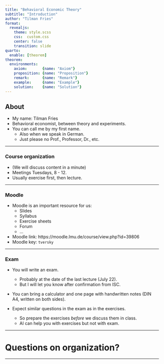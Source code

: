 ```yaml
---
title: "Behavioral Economic Theory"
subtitle: "Introduction"
author: "Tilman Fries"
format:
  revealjs:
    theme: style.scss
    css:  custom.css
    center: false
    transition: slide
quarto:
  enable: [theorem]
theorem:
  environments:
    axiom:       {name: "Axiom"}
    proposition: {name: "Proposition"}
    remark:      {name: "Remark"}
    example:     {name: "Example"}
    solution:    {name: "Solution"}
---
```


## About 

::: {.no-bullets}

- My name: Tilman Fries 
- Behavioral economist, between theory and experiments. 
- You can call me by my first name.
    - Also when we speak in German.
    - Just please no Prof., Professor, Dr., etc. 
:::

---

### Course organization 

::: {.no-bullets .incremental}

- (We will discuss content in a minute)
- Meetings Tuesdays, 8 - 12. 
- Usually exercise first, then lecture. 

:::

--- 

### Moodle

::: {.no-bullets .incremental}

- Moodle is an important resource for us:
    - Slides
    - Syllabus
    - Exercise sheets
    - Forum 
    - ...
- Moodle link: https://moodle.lmu.de/course/view.php?id=39806
- Moodle key: `tversky`
:::

--- 

### Exam 

::: {.no-bullets .incremental}

- You will write an exam.
    - Probably at the date of the last lecture (July 22).
    - But I will let you know after confirmation from ISC. 

- You can bring a calculator and one page with handwritten notes (DIN A4, written on both sides).

- Expect similar questions in the exam as in the exercises.
    - So prepare the exercises *before* we discuss them in class. 
    - AI can help you with exercises but not with exam. 

:::
---

# Questions on organization?

--- 
